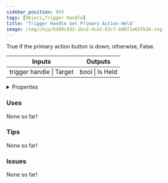 ```yaml
---
sidebar_position: 943
tags: [Object,Trigger Handle]
title: 'Trigger Handle Get Primary Action Held'
image: /img/chip/b309c032-1bcd-4ca1-83cf-b8871e65fb16.svg
---
```


True if the primary action button is down; otherwise, False.



<IChip uuid="b309c032-1bcd-4ca1-83cf-b8871e65fb16"/>

<table><thead><tr><th>Inputs</th><th>Outputs</th></tr></thead><tbody><tr><td>trigger handle | Target</td><td>bool | Is Held</td></tr></tbody></table>

<details>
  <summary>Properties</summary>
  <div>
    <div>
    <table>
      <tbody>
        <tr>
          <td>Is beta required?</td>
          <td>No</td>
        </tr>
        <tr>
          <td>Is chip a trolling risk?</td>
          <td>No</td>
        </tr>
        <tr>
          <td>Is chip a role assignment risk?</td>
          <td>No</td>
        </tr>
        <tr>
          <td>Chip UUID</td>
          <td>b309c032-1bcd-4ca1-83cf-b8871e65fb16</td>
        </tr>
        <tr>
          <td>Room availability</td>
          <td>Available everywhere</td>
        </tr>
      </tbody>
    </table>
    </div>
  </div>
</details>

### Uses

None so far!

### Tips

None so far!

### Issues

None so far!